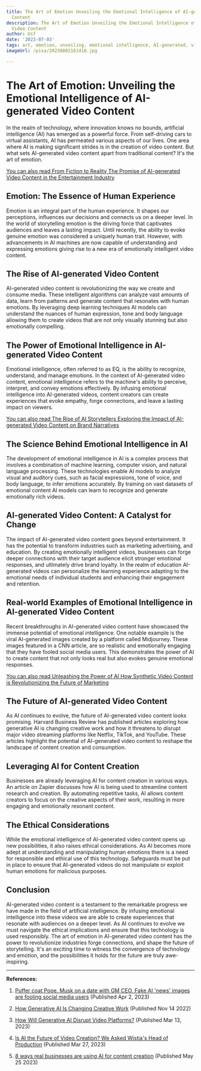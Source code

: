 ```yaml
---
title: The Art of Emotion Unveiling the Emotional Intelligence of AI-generated Video
  Content
description: The Art of Emotion Unveiling the Emotional Intelligence of AI-generated
  Video Content
author: Usf
date: '2023-07-03'
tags: art, emotion, unveiling, emotional intelligence, AI-generated, video content
imageUrl: /pixa/20230802161416.jpg

---
```

# The Art of Emotion: Unveiling the Emotional Intelligence of AI-generated  Video Content

In the realm of  technology, where innovation knows  no bounds, artificial  intelligence  (AI) has emerged as a powerful force. From self-driving cars to virtual  assistants, AI has permeated various aspects of our lives. One area where AI is making  significant strides  is in the creation of video content. But what sets AI-generated video  content  apart from traditional content? It's the art of emotion.

[You  can also read From  Fiction to Reality The Promise of AI-generated Video Content in the Entertainment  Industry](From%20Fiction%20to%20Reality%20The%20Promise%20of%20AI-generated%20Video%20Content%20in%20the%20Entertainment%20Industry)


## Emotion: The  Essence of Human Experience

Emotion is an integral part  of the human experience. It shapes our perceptions, influences our decisions and connects us on a deeper  level. In the world of storytelling emotion is  the driving force that captivates audiences and leaves a lasting impact. Until  recently,  the ability to evoke genuine emotion was considered a uniquely human trait.  However,  with advancements in AI  machines are now capable of understanding  and  expressing  emotions giving rise to a new era  of emotionally intelligent video content.

##  The Rise of AI-generated Video Content

AI-generated video content is revolutionizing the way we create and consume media. These intelligent algorithms can analyze vast amounts of data, learn from patterns and generate content  that resonates with human emotions. By leveraging deep learning techniques AI  models can  understand the nuances of human expression, tone and body language  allowing them to create videos that are  not only visually stunning but  also emotionally compelling.

## The  Power  of Emotional  Intelligence in  AI-generated Video Content

Emotional intelligence, often referred  to  as EQ, is the ability to recognize, understand, and manage emotions. In the context of AI-generated video content, emotional intelligence refers to the machine's ability to perceive,  interpret, and convey emotions effectively. By infusing  emotional intelligence into AI-generated videos, content creators can create experiences that evoke empathy, forge connections, and leave a lasting impact  on viewers.

[You can also read The Rise  of  AI Storytellers Exploring  the Impact of AI-generated Video Content on Brand Narratives](The%20Rise%20of%20AI%20Storytellers%20Exploring%20the%20Impact%20of%20AI-generated%20Video%20Content%20on%20Brand%20Narratives)


## The Science Behind Emotional Intelligence in AI

The development of emotional intelligence in AI is a complex process that involves a combination of machine learning, computer vision, and natural language processing. These technologies enable AI models to analyze visual and auditory  cues, such as facial expressions, tone of  voice, and body language, to infer emotions accurately. By training on vast datasets of emotional  content AI models can learn  to recognize and generate emotionally rich videos.

## AI-generated Video Content: A Catalyst for  Change

The impact of AI-generated video content goes beyond entertainment. It has the potential to transform industries  such as marketing advertising, and  education. By creating emotionally intelligent videos, businesses can forge deeper connections with their target audience elicit stronger emotional responses, and ultimately drive brand loyalty. In the realm of education AI-generated videos  can personalize the learning experience adapting to the emotional  needs of individual students and enhancing their  engagement and  retention.

## Real-world Examples of Emotional Intelligence in AI-generated Video Content

Recent breakthroughs  in AI-generated video content have showcased the immense potential of emotional intelligence. One notable example is the viral AI-generated images created by a platform called Midjourney. These images  featured in a CNN article, are so realistic and emotionally engaging that they have fooled social media users. This demonstrates the power of AI to create content that not  only  looks  real but also evokes genuine emotional responses.

[You can also  read Unleashing the Power of AI How Synthetic Video Content is Revolutionizing  the Future of Marketing](Unleashing%20the%20Power%20of%20AI%20How%20Synthetic%20Video%20Content%20is%20Revolutionizing%20the%20Future%20of%20Marketing)


## The  Future of AI-generated Video Content

As AI  continues to evolve, the future of AI-generated video content looks promising. Harvard Business Review has published  articles exploring how generative AI is changing creative work and how it threatens to disrupt major video streaming platforms like Netflix, TikTok,  and YouTube. These articles highlight the potential of  AI-generated video content to reshape the landscape of content creation and consumption.

## Leveraging AI for Content Creation

Businesses are  already leveraging AI for content creation in various ways. An article on Zapier discusses how AI  is being used to  streamline content research and creation. By automating repetitive tasks, AI allows content creators to focus on the creative aspects  of their work, resulting in  more engaging and  emotionally resonant  content.

## The Ethical Considerations

While the emotional intelligence of AI-generated video content opens up new possibilities,  it also raises ethical considerations.  As AI becomes more adept at understanding and manipulating human emotions there  is a need for responsible and ethical use of this technology. Safeguards  must be put in place to  ensure that AI-generated videos do not manipulate or exploit human emotions  for malicious purposes.

## Conclusion

AI-generated video content is a testament to the remarkable  progress we have made in the field of artificial intelligence. By infusing emotional intelligence into these videos we are able to create experiences that resonate with audiences on a deeper level. As  AI continues to evolve we must navigate the ethical implications and ensure that this technology is used  responsibly. The  art of emotion in AI-generated video  content has the power to revolutionize industries forge connections, and shape the future of  storytelling. It's an exciting time to witness the  convergence of technology and emotion, and the possibilities it holds for the future are truly awe-inspiring.

---

**References:**

1. [Puffer coat Pope. Musk on a  date  with GM CEO. Fake  AI  'news' images are fooling social media users](https://www.cnn.com/2023/04/02/tech/ai-generated-images-social-media/index.html) (Published Apr 2, 2023)

2. [How Generative AI Is Changing Creative Work](https://hbr.org/2022/11/how-generative-ai-is-changing-creative-work) (Published Nov  14 2022)

3. [How Will Generative AI Disrupt Video Platforms?](https://hbr.org/2023/03/how-will-generative-ai-disrupt-video-platforms) (Published Mar 13, 2023)

4. [Is AI the Future of Video Creation? We Asked Wistia's Head of Production](https://blog.hubspot.com/marketing/future-of-video-ai) (Published Mar 27, 2023)

5. [8 ways real  businesses are using AI for content creation](https://zapier.com/blog/ai-content-creation/) (Published May 25 2023)